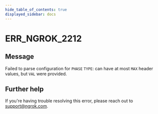 ```yaml
---
hide_table_of_contents: true
displayed_sidebar: docs
---
```



# ERR_NGROK_2212

## Message

Failed to parse configuration for `PHASE` `TYPE`: can have at most `MAX` header values, but `VAL` were provided.

<ErrorDetails error="err_ngrok_2212" />

## Further help

If you're having trouble resolving this error, please reach out to [support@ngrok.com](mailto:support@ngrok.com?subject=Help%20with%20ERR_NGROK_2212).
